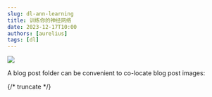 ```yaml
---
slug: dl-ann-learning
title: 训练你的神经网络
date: 2023-12-17T10:00
authors: [aurelius]
tags: [dl]
---
```



![](./assets/ann-learning-banner.jpg)

A blog post folder can be convenient to co-locate blog post images:

{/* truncate */}

<ANNLearning />
